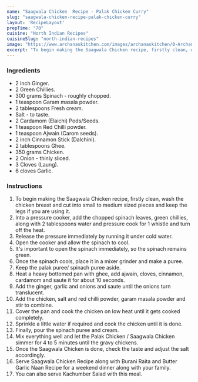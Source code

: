---
name: "Saagwala Chicken  Recipe - Palak Chicken Curry"
slug: "saagwala-chicken-recipe-palak-chicken-curry"
layout: 'RecipeLayout'
prepTime: "70"
cuisine: "North Indian Recipes"
cuisineSlug: "north-indian-recipes"
image: "https://www.archanaskitchen.com/images/archanaskitchen/0-Archanas-Kitchen-Recipes/2020/palak-or-spinach-chicken-or-murg-saagwala_2_1600.jpg"
excerpt: "To begin making the Saagwala Chicken recipe, firstly clean, wash the chicken breast and cut into small to medium sized pieces and keep the legs if you are using it"
---

### Ingredients

- 2 inch Ginger.
- 2 Green Chillies.
- 300 grams Spinach - roughly chopped.
- 1 teaspoon Garam masala powder.
- 2 tablespoons Fresh cream.
- Salt - to taste.
- 2 Cardamom (Elaichi) Pods/Seeds.
- 1 teaspoon Red Chilli powder.
- 1 teaspoon Ajwain (Carom seeds).
- 2 inch Cinnamon Stick (Dalchini).
- 2 tablespoons Ghee.
- 350 grams Chicken.
- 2 Onion - thinly sliced.
- 3 Cloves (Laung).
- 6 cloves Garlic.

### Instructions

1. To begin making the Saagwala Chicken recipe, firstly clean, wash the chicken breast and cut into small to medium sized pieces and keep the legs if you are using it.
1. Into a pressure cooker, add the chopped spinach leaves, green chillies, along with 2 tablespoons water and pressure cook for 1 whistle and turn off the heat.
1. Release the pressure immediately by running it under cold water.
1. Open the cooker and allow the spinach to cool.
1. It's important to open the spinach immediately, so the spinach remains green.
1. Once the spinach cools, place it in a mixer grinder and make a puree.
1. Keep the palak puree/ spinach puree aside.
1. Heat a heavy bottomed pan with ghee, add ajwain, cloves, cinnamon, cardamom and saute it for about 10 seconds.
1. Add the ginger, garlic and onions and saute until the onions turn translucent.
1. Add the chicken, salt and red chilli powder, garam masala powder and stir to combine.
1. Cover the pan and cook the chicken on low heat until it gets cooked completely.
1. Sprinkle a little water if required and cook the chicken until it is done.
1. Finally, pour the spinach puree and cream.
1. Mix everything well and let the Palak Chicken / Saagwala Chicken simmer for 4 to 5 minutes until the gravy chickens.
1. Once the Saagwala Chicken is done, check the taste and adjust the salt accordingly.
1. Serve Saagwala Chicken Recipe along with Burani Raita and Butter Garlic Naan Recipe for a weekend dinner along with your family.
1. You can also serve Kachumber Salad with this meal.
